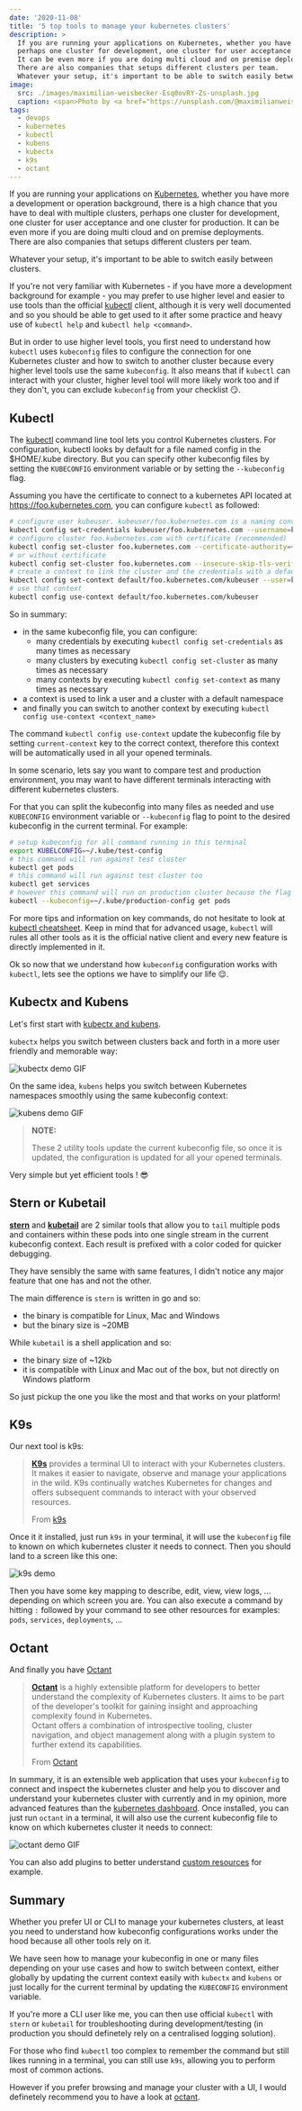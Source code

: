 ```yaml
---
date: '2020-11-08'
title: '5 top tools to manage your kubernetes clusters'
description: >
  If you are running your applications on Kubernetes, whether you have more a development or operation background, there is a high chance that you have to deal with multiple clusters, 
  perhaps one cluster for development, one cluster for user acceptance and one cluster for production.
  It can be even more if you are doing multi cloud and on premise deployments. 
  There are also companies that setups different clusters per team.
  Whatever your setup, it's important to be able to switch easily between clusters.
image: 
  src: ./images/maximilian-weisbecker-Esq0ovRY-Zs-unsplash.jpg
  caption: <span>Photo by <a href="https://unsplash.com/@maximilianweisbecker?utm_source=unsplash&amp;utm_medium=referral&amp;utm_content=creditCopyText">Maximilian Weisbecker</a> on <a href="https://unsplash.com/s/photos/rudder?utm_source=unsplash&amp;utm_medium=referral&amp;utm_content=creditCopyText">Unsplash</a></span>
tags:
  - devops
  - kubernetes
  - kubectl
  - kubens
  - kubectx
  - k9s
  - octant
---
```


If you are running your applications on [Kubernetes](https://kubernetes.io/), whether you have more a development or operation background, there is a high chance that you have to deal with multiple clusters, 
perhaps one cluster for development, one cluster for user acceptance and one cluster for production.
It can be even more if you are doing multi cloud and on premise deployments.  
There are also companies that setups different clusters per team.

Whatever your setup, it's important to be able to switch easily between clusters.

If you're not very familiar with Kubernetes - if you have more a development background for example - you may prefer to use higher level and easier to use tools than the official [kubectl](kubectl) client,
although it is very well documented and so you should be able to get used to it after some practice and heavy use of `kubectl help` and `kubectl help <command>`.

But in order to use higher level tools, you first need to understand how `kubectl` uses `kubeconfig` files to configure the connection for one Kubernetes cluster and how to switch to another cluster because every higher level tools use the same `kubeconfig`.
It also means that if `kubectl` can interact with your cluster, higher level tool will more likely work too and if they don't, you can exclude `kubeconfig` from your checklist :smirk:.

## Kubectl

The [kubectl](kubectl) command line tool lets you control Kubernetes clusters. 
For configuration, kubectl looks by default for a file named config in the $HOME/.kube directory. 
But you can specify other kubeconfig files by setting the `KUBECONFIG` environment variable or by setting the `--kubeconfig` flag.

Assuming you have the certificate to connect to a kubernetes API located at https://foo.kubernetes.com, you can configure `kubectl` as followed:

```sh
# configure user kubeuser. kubeuser/foo.kubernetes.com is a naming convention that you can follow or not but it's good practice
kubectl config set-credentials kubeuser/foo.kubernetes.com --username=kubeuser --password=kubepassword
# configure cluster foo.kubernetes.com with certificate (recommended)
kubectl config set-cluster foo.kubernetes.com --certificate-authority=~/.kube/foo.kubernetes.com/ca.crt --server=https://foo.kubernetes.com
# or without certificate
kubectl config set-cluster foo.kubernetes.com --insecure-skip-tls-verify=true --server=https://foo.kubernetes.com
# create a context to link the cluster and the credentials with a default namespace 'default'. default/foo.kubernetes.com/kubeuser is a naming convention too.
kubectl config set-context default/foo.kubernetes.com/kubeuser --user=kubeuser/foo.kubernetes.com --namespace=default --cluster=foo.kubernetes.com
# use that context
kubectl config use-context default/foo.kubernetes.com/kubeuser
```

So in summary: 

- in the same kubeconfig file, you can configure:
  - many credentials by executing `kubectl config set-credentials` as many times as necessary
  - many clusters by executing `kubectl config set-cluster` as many times as necessary
  - many contexts by executing `kubectl config set-context` as many times as necessary
- a context is used to link a user and a cluster with a default namespace
- and finally you can switch to another context by executing `kubectl config use-context <context_name>`

The command `kubectl config use-context` update the kubeconfig file by setting `current-context` key to the correct context, therefore this context will be automatically used in all your opened terminals.

In some scenario, lets say you want to compare test and production environment, you may want to have different terminals interacting with different kubernetes clusters. 

For that you can split the kubeconfig into many files as needed and use `KUBECONFIG` environment variable or `--kubeconfig` flag to point to the desired kubeconfig in the current terminal.
For example:

```sh
# setup kubeconfig for all command running in this terminal
export KUBELCONFIG=~/.kube/test-config
# this command will run against test cluster
kubectl get pods
# this command will run against test cluster too
kubectl get services
# however this command will run on production cluster because the flag takes precedence over KUBECONFIG environment variable
kubectl --kubeconfig=~/.kube/production-config get pods
```

For more tips and information on key commands, do not hesitate to look at [kubectl cheatsheet](https://kubernetes.io/docs/reference/kubectl/cheatsheet/). 
Keep in mind that for advanced usage, `kubectl` will rules all other tools as it is the official native client and every new feature is directly implemented in it.

Ok so now that we understand how `kubeconfig` configuration works with `kubectl`, lets see the options we have to simplify our life :relieved:.

## Kubectx and Kubens

Let's first start with [kubectx and kubens](kubectx).

`kubectx` helps you switch between clusters back and forth in a more user friendly and memorable way:

<!-- TODO: replace this with markdown when gatsby-remark-image supports gifs https://github.com/gatsbyjs/gatsby/issues/23678 -->
<img src="./images/kubectx-demo.gif" className="my-4" alt="kubectx demo GIF" title="kubectx demo" loading="lazy" />

On the same idea, `kubens` helps you switch between Kubernetes namespaces smoothly using the same kubeconfig context:

<!-- TODO: replace this with markdown when gatsby-remark-image supports gifs https://github.com/gatsbyjs/gatsby/issues/23678 -->
<img src="./images/kubens-demo.gif" className="my-4" alt="kubens demo GIF" title="kubens demo" loading="lazy" />

> **NOTE:**
>
> These 2 utility tools update the current kubeconfig file, so once it is updated, the configuration is updated for all your opened terminals.

Very simple but yet efficient tools ! :sunglasses:

## Stern or Kubetail

**[stern](stern)** and **[kubetail](kubetail)** are 2 similar tools that allow you to `tail` multiple pods and containers within these pods into one single stream in the current kubeconfig context.
Each result is prefixed with a color coded for quicker debugging.

They have sensibly the same with same features, I didn't notice any major feature that one has and not the other.

The main difference is `stern` is written in go and so: 

- the binary is compatible for Linux, Mac and Windows
- but the binary size is ~20MB 

While `kubetail` is a shell application and so:

- the binary size of ~12kb
- it is compatible with Linux and Mac out of the box, but not directly on Windows platform

So just pickup the one you like the most and that works on your platform!

## K9s

Our next tool is k9s:

> **[K9s](k9s)** provides a terminal UI to interact with your Kubernetes clusters.  
> It makes it easier to navigate, observe and manage your applications in the wild. 
> K9s continually watches Kubernetes for changes and offers subsequent commands to interact with your observed resources.
>
> <footer className="blockquote-footer">
>   From <a href="https://github.com/derailed/k9s/">k9s</a>
> </footer>

Once it it installed, just run `k9s` in your terminal, it will use the `kubeconfig` file to known on which kubernetes cluster it needs to connect. 
Then you should land to a screen like this one:

![k9s demo](./images/k9s-pods.png 'k9s demo')

Then you have some key mapping to describe, edit, view, view logs, ... depending on which screen you are.
You can also execute a command by hitting `:` followed by your command to see other resources for examples: `pods`, `services`, `deployments`, ...

## Octant

And finally you have [Octant](octant)

> **[Octant](octant)** is a highly extensible platform for developers to better understand the complexity of Kubernetes clusters.
> It aims to be part of the developer's toolkit for gaining insight and approaching complexity found in Kubernetes.  
> Octant offers a combination of introspective tooling, cluster navigation, and object management along with a plugin system to further extend its capabilities.
> 
> <footer className="blockquote-footer">
>   From <a href="https://octant.dev/">Octant</a>
> </footer>

In summary, it is an extensible web application that uses your `kubeconfig` to connect and inspect the kubernetes cluster and help you to discover and understand your kubernetes cluster with currently and in my opinion, more advanced features than the [kubernetes dashboard](https://kubernetes.io/docs/tasks/access-application-cluster/web-ui-dashboard/). 
Once installed, you can just run `octant` in a terminal, it will also use the current kubeconfig file to know on which kubernetes cluster it needs to connect:

<!-- TODO: replace this with markdown when gatsby-remark-image supports gifs https://github.com/gatsbyjs/gatsby/issues/23678 -->
<img src="./images/octant-demo.gif" className="my-4" alt="octant demo GIF" title="octant demo" loading="lazy" />

You can also add plugins to better understand [custom resources](https://kubernetes.io/docs/concepts/extend-kubernetes/api-extension/custom-resources/) for example.

## Summary

Whether you prefer UI or CLI to manage your kubernetes clusters, at least you need to understand how kubeconfig configurations works under the hood because all other tools rely on it.

We have seen how to manage your kubeconfig in one or many files depending on your use cases and how to switch between context, either globally by updating the current context easily with `kubectx` and `kubens` 
or just locally for the current terminal by updating the `KUBECONFIG` environment variable.

If you're more a CLI user like me, you can then use official `kubectl` with `stern` or `kubetail` for troubleshooting during development/testing (in production you should definetely rely on a centralised logging solution).

For those who find `kubectl` too complex to remember the command but still likes running in a terminal, you can still use `k9s`, allowing you to perform most of common actions.

However if you prefer browsing and manage your cluster with a UI, I would definetely recommend you to have a look at [octant](octant).

[kubectl]: https://www.gatsbyjs.org/
[kubectx]: https://github.com/ahmetb/kubectx/
[stern]: https://github.com/wercker/stern/
[kubetail]: https://github.com/johanhaleby/kubetail/
[k9s]: https://github.com/derailed/k9s/
[octant]: https://octant.dev/